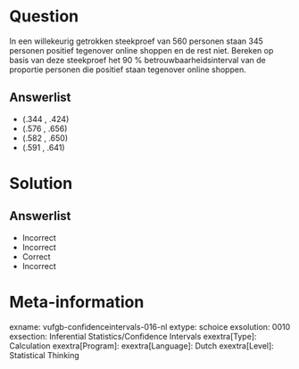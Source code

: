 Question
========
  
In een willekeurig getrokken steekproef van 560 personen staan 345 personen positief tegenover online shoppen en de rest niet. Bereken op basis van deze steekproef het 90 %  betrouwbaarheidsinterval van de proportie personen die positief staan tegenover online shoppen.
  
Answerlist
----------
* (.344 , .424)
* (.576 , .656)
* (.582 , .650)
* (.591 , .641)

Solution
========

Answerlist
----------
* Incorrect
* Incorrect
* Correct
* Incorrect

Meta-information
================
exname: vufgb-confidenceintervals-016-nl
extype: schoice
exsolution: 0010
exsection: Inferential Statistics/Confidence Intervals
exextra[Type]: Calculation
exextra[Program]: 
exextra[Language]: Dutch
exextra[Level]: Statistical Thinking